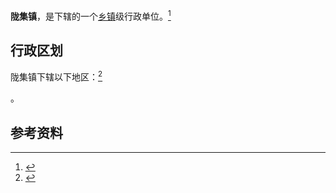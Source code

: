 {{中国乡级行政区|32/13/22/101/000}}

'''陇集镇'''，是{{PRC admin/fullname|32/13/22/101/000|3}}下辖的一个[[乡镇|乡镇]]级行政单位。<ref>{{PRC admin/ref sgc|{{PRC admin/parent|32/13/22/101/000}}}}</ref>

== 行政区划 ==

陇集镇下辖以下地区：<ref>{{PRC admin/ref sgc|32/13/22/101/000}}</ref>

{{PRC admin/children|32/13/22/101/000}}。

== 参考资料 ==

{{reflist}}

{{行政区划小作品}}
{{PRC admin/navcat|32/13/22/101/000}}